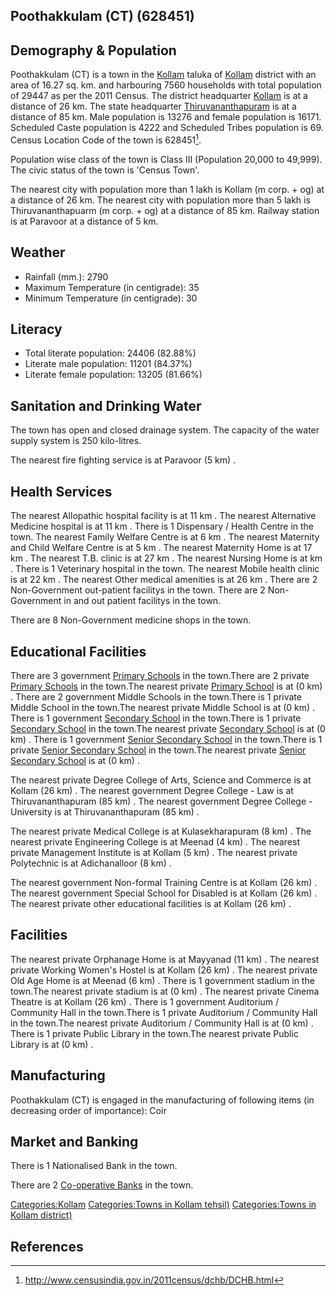 {{Infobox settlement
| name=Poothakkulam (CT)
| native_name=
| native_name_lang=
| other_name=
| nickname=
| settlement_type=Town
| image_skyline=
| image_alt=
| image_caption=
| pushpin_map=India Kerala
| pushpin_label_position=right
| pushpin_map_alt=
| pushpin_map_caption=Location in Kerala, India
| latd=
| latm=
| lats=
| latNS=
| longd=
| longm=
| longs=
| longEW=
| coordinates_display=inline,title
| subdivision_type=Country
| subdivision_name={{flag|India}}
| subdivision_type1=[[States and territories of India|State]]
| subdivision_name1=Kerala 
| subdivision_type2=[[List of districts of India|District]]
| subdivision_name2=Kollam
| subdivision_type3=Tahsil
| subdivision_name3=Kollam
| website=
| established_title=<!-- Established -->
| established_date=
| founder=
| named_for=
| government_type=
| governing_body=
| unit_pref=Metric
| area_footnotes=
| area_rank=
| area_total_km2=16.27
| elevation_footnotes=
| elevation_m=
| population_total=29447
| population_as_of=2011
| population_rank=
| population_density_km2=1809
| population_demonym=
| population_footnotes=
| demographics_type1=Languages=
| demographics1_title1=Official=
| demographics1_info1=[[Malayalam language|Malayalam]]
| timezone1=[[Indian Standard Time|IST]]
| utc_offset1==+5:30
| postal_code_type=[[Postal Index Number|PIN]]
| postal_code=
| area_code_type=Telephone code
| area_code=
| registration_plate=
| blank1_name_sec1=Nearest city
| blank1_info_sec1=[[Kollam (m corp. + og) ]]
| blank2_name_sec1=[[Human sex ratio|Sex ratio]]
| blank2_info_sec1=1218
| blank3_name_sec1=Literacy
| blank3_info_sec1=82.88%
| blank1_name_sec2=[[2011 Census of India|2011 census]] code
| blank1_info_sec2=628451
| footnotes=
}}

== Poothakkulam (CT) (628451) ==

== Demography & Population ==

Poothakkulam (CT) is a town in the [[Kollam]] taluka of [[Kollam]] district with an area of 16.27 sq. km. and harbouring 7560 households with total population of 29447 as per the 2011 Census. The district headquarter [[Kollam]] is at a distance of 26 km. The state headquarter [[Thiruvananthapuram]] is at a distance of 85 km. Male population is 13276 and female population is 16171. Scheduled Caste population is 4222 and Scheduled Tribes population is 69. Census Location Code of the town is 628451<ref>http://www.censusindia.gov.in/2011census/dchb/DCHB.html</ref>.

Population wise class of the town is Class III (Population 20,000 to 49,999).
The civic status of the town is 'Census Town'.

The nearest city with population more than 1 lakh is Kollam (m corp. + og)  at a distance of 26 km. The nearest city with population more than 5 lakh is Thiruvananthapuarm (m corp. + og) at a distance of 85 km. Railway station is at Paravoor at a distance of 5 km.


== Weather ==  
* Rainfall (mm.): 2790 
* Maximum Temperature (in centigrade): 35
* Minimum Temperature (in centigrade): 30


== Literacy ==  
* Total literate population: 24406 (82.88%)
* Literate male population: 11201 (84.37%)
* Literate female population: 13205 (81.66%)


== Sanitation and Drinking Water ==  
The town has open and closed drainage system.
The capacity of the water supply system is 250 kilo-litres.

The nearest fire fighting service is at Paravoor (5 km) .


== Health Services ==
The nearest Allopathic hospital facility is at 11 km .
The nearest Alternative Medicine hospital is at 11 km .
There is 1 Dispensary / Health Centre in the town.
The nearest Family Welfare Centre is at 6 km .
The nearest Maternity and Child Welfare Centre is at 5 km .
The nearest Maternity Home is at 17 km .
The nearest T.B. clinic is at 27 km .
The nearest Nursing Home is at  km .
There is 1 Veterinary hospital in the town.
The nearest Mobile health clinic is at 22 km .
The nearest Other medical amenities is at 26 km .
There are 2 Non-Government out-patient facilitys in the town.
There are 2 Non-Government in and out patient facilitys in the town.

There are 8 Non-Government medicine shops in the town.


== Educational Facilities ==
There are 3 government [[Primary School]]s in the town.There are 2 private [[Primary School]]s in the town.The nearest private [[Primary School]] is at  (0 km) .
There are 2 government Middle Schools in the town.There is 1 private Middle School in the town.The nearest private Middle School is at  (0 km) .
There is 1 government [[Secondary School]] in the town.There is 1 private [[Secondary School]] in the town.The nearest private [[Secondary School]] is at  (0 km) .
There is 1 government [[Senior Secondary School]] in the town.There is 1 private [[Senior Secondary School]] in the town.The nearest private [[Senior Secondary School]] is at  (0 km) .
 
 
 
 
 
The nearest private Degree College of Arts, Science and Commerce is at Kollam (26 km) .
The nearest government Degree College - Law is at Thiruvananthapuram (85 km) .
The nearest government Degree College - University is at Thiruvananthapuram (85 km) .
 
The nearest private Medical College is at Kulasekharapuram (8 km) .
The nearest private Engineering College is at Meenad (4 km) .
The nearest private Management Institute is at Kollam (5 km) .
The nearest private Polytechnic is at Adichanalloor  (8 km) .
 
The nearest government Non-formal Training Centre is at Kollam (26 km) .
The nearest government Special School for Disabled is at Kollam (26 km) .
The nearest private other educational facilities is at Kollam (26 km) .


== Facilities ==
The nearest private Orphanage Home is at Mayyanad  (11 km) .
The nearest private Working Women's Hostel is at Kollam (26 km) .
The nearest private Old Age Home is at Meenad (6 km) .
There is 1 government stadium in the town.The nearest private stadium is at  (0 km) .
The nearest private Cinema Theatre is at Kollam (26 km) .
There is 1 government Auditorium / Community Hall in the town.There is 1 private Auditorium / Community Hall in the town.The nearest private Auditorium / Community Hall is at  (0 km) .
There is 1 private Public Library in the town.The nearest private Public Library is at  (0 km) .


== Manufacturing ==
Poothakkulam (CT) is engaged in the manufacturing of following items (in decreasing order of importance): Coir


== Market and Banking ==
There is 1 Nationalised Bank in the town.

There are 2 [[Co-operative Bank]]s in the town.




[[Categories:Kollam]]
[[Categories:Towns in Kollam tehsil)]]
[[Categories:Towns in Kollam district)]]


== References ==
{{Reflist}}


